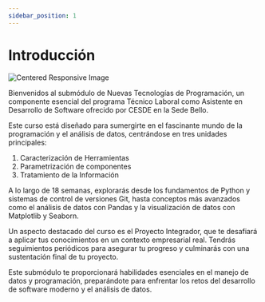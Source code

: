 ```yaml
---
sidebar_position: 1
---
```


# Introducción

<div class="flex justify-center m-4">
  <img src="https://images.unsplash.com/photo-1660616246653-e2c57d1077b9?q=80&w=1931&auto=format&fit=crop&ixlib=rb-4.0.3&ixid=M3wxMjA3fDB8MHxwaG90by1wYWdlfHx8fGVufDB8fHx8fA%3D%3D" alt="Centered Responsive Image" class="max-w-full h-auto rounded-md" />
</div>

Bienvenidos al submódulo de Nuevas Tecnologías de Programación, un componente esencial del programa Técnico Laboral como Asistente en Desarrollo de Software ofrecido por CESDE en la Sede Bello.

Este curso está diseñado para sumergirte en el fascinante mundo de la programación y el análisis de datos, centrándose en tres unidades principales:

1.  Caracterización de Herramientas
2.  Parametrización de componentes
3.  Tratamiento de la Información

A lo largo de 18 semanas, explorarás desde los fundamentos de Python y sistemas de control de versiones Git, hasta conceptos más avanzados como el análisis de datos con Pandas y la visualización de datos con Matplotlib y Seaborn.

Un aspecto destacado del curso es el Proyecto Integrador, que te desafiará a aplicar tus conocimientos en un contexto empresarial real. Tendrás seguimientos periódicos para asegurar tu progreso y culminarás con una sustentación final de tu proyecto.

Este submódulo te proporcionará habilidades esenciales en el manejo de datos y programación, preparándote para enfrentar los retos del desarrollo de software moderno y el análisis de datos.
